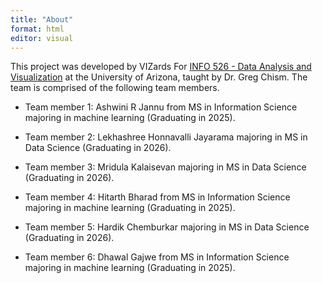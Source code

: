 ```yaml
---
title: "About"
format: html
editor: visual
---
```


This project was developed by VIZards For [INFO 526 - Data Analysis and Visualization](https://datavizaz.org/) at the University of Arizona, taught by Dr. Greg Chism. The team is comprised of the following team members.

-   Team member 1: Ashwini R Jannu from MS in Information Science majoring in machine learning (Graduating in 2025).

-   Team member 2: Lekhashree Honnavalli Jayarama majoring in MS in Data Science (Graduating in 2026).

-   Team member 3: Mridula Kalaisevan majoring in MS in Data Science (Graduating in 2026).

-   Team member 4: Hitarth Bharad from MS in Information Science majoring in machine learning (Graduating in 2025).

-   Team member 5: Hardik Chemburkar majoring in MS in Data Science (Graduating in 2026).

-   Team member 6: Dhawal Gajwe from MS in Information Science majoring in machine learning (Graduating in 2025).
